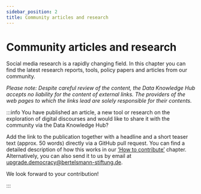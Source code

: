 ```yaml
---
sidebar_position: 2
title: Community articles and research
---
```


# Community articles and research

<LastUpdatedByChip authorOriginal="Clara Ruthardt" createdOn="30.09.2024" authorLastUpdate="Cathleen Berger" updatedOn="06.12.2024" />

Social media research is a rapidly changing field. In this chapter you can find the latest research reports, tools, policy papers and articles from our community. 

_Please note: Despite careful review of the content, the Data Knowledge Hub accepts no liability for the content of external links. The providers of the web pages to which the links lead are solely responsible for their contents._

<ArticleCard 
  heading="Custom Portal for Innovative Data Collection and Disinformation Analysis"
  author="Inform Africa"
  teaser="Discover Inform Africa's Custom Portal for Disinformation Analysis—a user-friendly tool designed to streamline the collection and analysis of disinformation data from platforms like Facebook, Twitter, YouTube, and TikTok. Fully compatible with the DISARM Framework, it empowers researchers and fact-checkers with structured methodologies to investigate and combat disinformation effectively. Explore its features and access the open-source code to tailor solutions for your unique needs." 
  link="https://github.com/InformAfrica/Custom-Portal-for-Innovative-Data-Collection?tab=MIT-1-ov-file"
/>

<ArticleCard 
  heading="OSoMe Toolkit for Social Media Research"
  author="Indiana University Observatory on Social Media" 
  teaser="Exciting tools created by the OSoMe team made available for research, such as the OSoMe Mastodon Search or tools for network visualization and annotation.Take a look!" 
  link="https://osome.iu.edu/resources/tools"
/>

<ArticleCard 
  heading="The 101 of Disinformation Detection" 
  author="Carl Miller and Chloe Colliver" 
  organization="Institute for Strategic Dialogue (ISD)" 
  teaser="The toolkit lays out an approach that organisations can undertake to begin to track online disinformation on subjects that they care about. The report has a very low barrier to entry, with each stage achievable using either over-the-counter or free-to-use social listening tools." 
  link="https://www.isdglobal.org/wp-content/uploads/2020/08/isd_101.pdf" 
/>

:::info
You have published an article, a new tool or research on the exploration of digital discourses and would like to share it with the community via the Data Knowledge Hub?

Add the link to the publication together with a headline and a short teaser text (approx. 50 words) directly via a GitHub pull request. You can find a detailed description of how this works in our [‘How to contribute’](/docs/contribute/06_01_how-to-contribute) chapter. Alternatively, you can also send it to us by email at [upgrade.democracy@bertelsmann-stiftung.de](mailto:upgrade.democracy@bertelsmann-stiftung.de). 

We look forward to your contribution!

:::
